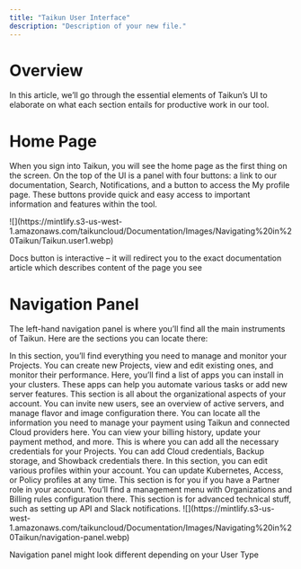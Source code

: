 ```yaml
---
title: "Taikun User Interface"
description: "Description of your new file."
---
```


# Overview

In this article, we’ll go through the essential elements of Taikun’s UI to elaborate on what each section entails for productive work in our tool. 

# Home Page

When you sign into Taikun, you will see the home page as the first thing on the screen. On the top of the UI is a panel with four buttons: a link to our documentation, Search, Notifications, and a button to access the My profile page. These buttons provide quick and easy access to important information and features within the tool.

<Frame caption="Dashboard">
  ![](https://mintlify.s3-us-west-1.amazonaws.com/taikuncloud/Documentation/Images/Navigating%20in%20Taikun/Taikun.user1.webp)
</Frame>

<Tip>Docs button is interactive – it will redirect you to the exact documentation article which describes content of the page you see</Tip>

# Navigation Panel

The left-hand navigation panel is where you’ll find all the main instruments of Taikun. Here are the sections you can locate there:

<Card title="Overview" title="Getting Started with Taikun CloudWorks" icon="rocket" href="/docs/getting-started" horizontal>
  In this section, you’ll find everything you need to manage and monitor your Projects. You can create new Projects, view and edit existing ones, and monitor their performance.
</Card>

<Card title="Applications" icon="compass" href="/docs/navigating-taikun" horizontal>
  Here, you’ll find a list of apps you can install in your clusters. These apps can help you automate various tasks or add new server features.
</Card>

<Card title="Manager" icon="folder" href="/docs/managing-projects" horizontal>
  This section is all about the organizational aspects of your account. You can invite new users, see an overview of active servers, and manage flavor and image configuration there.
</Card>

<Card title="Billing" icon="eye" href="/docs/monitoring-projects" horizontal>
  You can locate all the information you need to manage your payment using Taikun and connected Cloud providers here. You can view your billing history, update your payment method, and more.
</Card>

<Card title="Credentials" icon="user" href="/docs/profile-management" horizontal>
  This is where you can add all the necessary credentials for your Projects. You can add Cloud credentials, Backup storage, and Showback credentials there.
</Card>

<Card title="Profiles" icon="lock" href="/docs/account-management" horizontal>
  In this section, you can edit various profiles within your account. You can update Kubernetes, Access, or Policy profiles at any time.
</Card>

<Card title="Partner" icon="wrench" href="/docs/advanced-configuration" horizontal>
  This section is for you if you have a Partner role in your account. You’ll find a management menu with Organizations and Billing rules configuration there.
</Card>

<Card title="COnfigurations" icon="book" href="/docs/lingo" horizontal>
  This section is for advanced technical stuff, such as setting up API and Slack notifications.
</Card>

<Frame caption="navigation panel">
  ![](https://mintlify.s3-us-west-1.amazonaws.com/taikuncloud/Documentation/Images/Navigating%20in%20Taikun/navigation-panel.webp)
</Frame>

<Note>Navigation panel might look different depending on your User Type</Note>